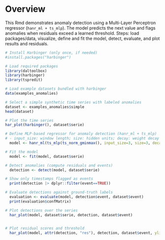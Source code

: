 # Overview

This Rmd demonstrates anomaly detection using a Multi-Layer Perceptron regressor (`hanr_ml + ts_mlp`). The model predicts the next value and flags anomalies when residuals exceed a learned threshold. Steps: load packages/data, visualize, define and fit the model, detect, evaluate, and plot results and residuals.

```r
# Install Harbinger (only once, if needed)
#install.packages("harbinger")
```

```r
# Load required packages
library(daltoolbox)
library(harbinger) 
library(tspredit)
```

```r
# Load example datasets bundled with harbinger
data(examples_anomalies)
```

```r
# Select a simple synthetic time series with labeled anomalies
dataset <- examples_anomalies$simple
head(dataset)
```

```r
# Plot the time series
har_plot(harbinger(), dataset$serie)
```

```r
# Define MLP-based regressor for anomaly detection (hanr_ml + ts_mlp)
# - input_size: window length; size: hidden units; decay: weight decay
  model <- hanr_ml(ts_mlp(ts_norm_gminmax(), input_size=3, size=3, decay=0))
```

```r
# Fit the model
  model <- fit(model, dataset$serie)
```

```r
# Detect anomalies (compute residuals and events)
  detection <- detect(model, dataset$serie)
```

```r
# Show only timestamps flagged as events
  print(detection |> dplyr::filter(event==TRUE))
```

```r
# Evaluate detections against ground-truth labels
  evaluation <- evaluate(model, detection$event, dataset$event)
  print(evaluation$confMatrix)
```

```r
# Plot detections over the series
  har_plot(model, dataset$serie, detection, dataset$event)
  
```

```r
# Plot residual scores and threshold
  har_plot(model, attr(detection, "res"), detection, dataset$event, yline = attr(detection, "threshold"))
  
```
